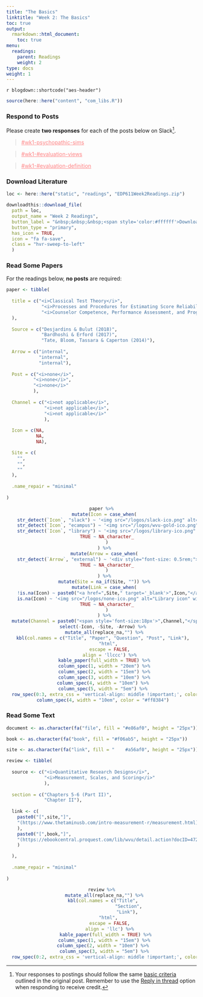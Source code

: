 ```yaml
---
title: "The Basics"
linktitle: "Week 2: The Basics"
toc: true
output:
  rmarkdown::html_document:
    toc: true
menu:
  readings:
    parent: Readings
    weight: 2
type: docs
weight: 1
---
```


`r blogdown::shortcode("aes-header")`

```r
source(here::here("content", "com_libs.R"))
```

### Respond to Posts
Please create **two responses** for each of the posts below on Slack[^respond]. 

> <a href="https://edp611summer2022.slack.com/archives/C03FB9D0EPQ" style='color:#ff8384;'>#wk1-psychopathic-sims</a> 

> <a href="https://edp611summer2022.slack.com/archives/C03G45YDD7S" style='color:#ff8384;'>#wk1-#evaluation-views</a> 

> <a href="https://2022edp617.slack.com/archives/C02UEAF6135" style='color:#ff8384;'>#wk1-#evaluation-definition</a> 

### Download Literature

```r
loc <- here::here("static", "readings", "EDP611Week2Readings.zip")

downloadthis::download_file(
  path = loc,
  output_name = "Week 2 Readings",
  button_label = "&nbsp;&nbsp;&nbsp;<span style='color:#ffffff'>Download</span>",
  button_type = "primary",
  has_icon = TRUE,
  icon = "fa fa-save",
  class = "hvr-sweep-to-left"
  )
```

### Read Some Papers

For the readings below, <b>no posts</b> are required:

```r

paper <- tibble(
  
  title = c("<i>Classical Test Theory</i>",
             "<i>Processes and Procedures for Estimating Score Reliability and Precision</i>",
             "<i>Counselor Competence, Performance Assessment, and Program Evaluation</i>"
  ),
  
  Source = c("Desjardins & Bulut (2018)",
             "Bardhoshi & Erford (2017)",
             "Tate, Bloom, Tassara & Caperton (2014)"),
  
  Arrow = c("internal",
            "internal",
            "internal"),
  
  Post = c("<i>none</i>",
          "<i>none</i>",
          "<i>none</i>"
          ),
  
  Channel = c("<i>not applicable</i>",
              "<i>not applicable</i>",
              "<i>not applicable</i>"
              ),
  
  Icon = c(NA, 
           NA,
           NA),

  Site = c(
    "",
    "",
    ""
  ),
  
  .name_repair = "minimal"
  
)

```

<center>
```r
paper %>%
  mutate(Icon = case_when(
    str_detect(`Icon`, "slack") ~ '<img src="/logos/slack-ico.png" alt="Slack icon" width="25px">',
    str_detect(`Icon`, "ecampus") ~ '<img src="/logos/wvu-gold-ico.png" alt="WVU icon" width="25px">',
    str_detect(`Icon`, "library") ~ '<img src="/logos/library-ico.png" alt="Library icon" width="25px">',
    TRUE ~ NA_character_
    )
  ) %>%
  mutate(Arrow = case_when(
    str_detect(`Arrow`, "external") ~ '<div style="font-size: 0.5rem;"><i class="fa fa-external-link fa-2x" aria-hidden="true" style="color:#559977"></i></div>',
    TRUE ~ NA_character_
    )
  ) %>%
  mutate(Site = na_if(Site, "")) %>%
  mutate(Link = case_when(
    !is.na(Icon) ~ paste0("<a href=",Site," target='_blank'>",Icon,"</a>"),
    is.na(Icon) ~ '<img src="/logos/none-ico.png" alt="Library icon" width="25px">',
    TRUE ~ NA_character_
    )
  ) %>%
  mutate(Channel = paste0("<span style='font-size:18px'>",Channel,"</span></a>")) %>%
  select(-Icon, -Site, -Arrow) %>% 
  mutate_all(replace_na,"") %>%
  kbl(col.names = c("Title", "Paper", "Question", "Post", "Link"), 
      "html", 
      escape = FALSE,
      align = 'llccc') %>%
  kable_paper(full_width = TRUE) %>%
  column_spec(1, width = "20em") %>%
  column_spec(2, width = "15em") %>%
  column_spec(3, width = "10em") %>%
  column_spec(4, width = "10em") %>% 
  column_spec(5, width = "5em") %>% 
  row_spec(0:3, extra_css = 'vertical-align: middle !important;', color = "#f7f7f7", background = "transparent") %>%
  column_spec(4, width = "10em", color = "#ff8384") 
```
</center>

### Read Some Text

```r

document <- as.character(fa("file", fill = "#e86af0", height = "25px"))

book <- as.character(fa("book", fill = "#f06ab5", height = "25px"))

site <- as.character(fa("link", fill = "	#a56af0", height = "25px"))

review <- tibble(
  
  source <- c("<i>Quantitative Research Designs</i>",
              "<i>Measurement, Scales, and Scoring</i>"
              ),
  
  section = c("Chapters 5-6 (Part II)",
              "Chapter II"),
  
  link <- c(
    paste0("[",site,"]",
    "(https://www.thetaminusb.com/intro-measurement-r/measurement.html){target='_blank'}"
    ),
    paste0("[",book,"]",
    "(https://ebookcentral.proquest.com/lib/wvu/detail.action?docID=4722459){target='_blank'}"
    )

  ),
  
  .name_repair = "minimal"
  
)

```

<center>
```r
review %>%
  mutate_all(replace_na,"") %>%
  kbl(col.names = c("Title", 
                    "Section",
                    "Link"), 
      "html", 
      escape = FALSE,
      align = 'llc') %>%
   kable_paper(full_width = TRUE) %>%
  column_spec(1, width = "15em") %>%
  column_spec(2, width = "10em") %>% 
  column_spec(3, width = "5em") %>%
  row_spec(0:2, extra_css = 'vertical-align: middle !important;', color = "#f7f7f7", background = "transparent") 
```
</center>

[^respond]: Your responses to postings should follow the same [basic criteria](/tasks/#weekly-postings) outlined in the original post. Remember to use the [`Reply in thread`{=html}](/tasks/#responding-on-slack) option when responding to receive credit.</font>

